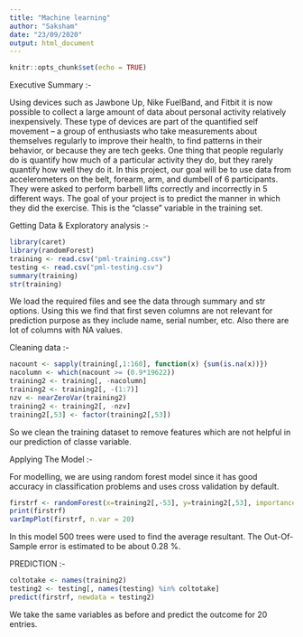 ---
title: "Machine learning"
author: "Saksham"
date: "23/09/2020"
output: html_document
---

```{r setup, include=FALSE}
knitr::opts_chunk$set(echo = TRUE)
```

Executive Summary :-

Using devices such as Jawbone Up, Nike FuelBand, and Fitbit it is now possible to collect a large amount of data about personal activity relatively inexpensively. These type of devices are part of the quantified self movement – a group of enthusiasts who take measurements about themselves regularly to improve their health, to find patterns in their behavior, or because they are tech geeks. One thing that people regularly do is quantify how much of a particular activity they do, but they rarely quantify how well they do it. In this project, our goal will be to use data from accelerometers on the belt, forearm, arm, and dumbell of 6 participants. They were asked to perform barbell lifts correctly and incorrectly in 5 different ways. The goal of your project is to predict the manner in which they did the exercise. This is the "classe" variable in the training set.

Getting Data & Exploratory analysis :-

```{r, results='hide'}
library(caret)
library(randomForest)
training <- read.csv("pml-training.csv")
testing <- read.csv("pml-testing.csv")
summary(training)
str(training)
```

We load the required files and see the data through summary and str options. Using this we find that first seven columns are not relevant for prediction purpose as they include name, serial number, etc. Also there are lot of columns with NA values.

Cleaning data :-

```{r, results='hide'}
nacount <- sapply(training[,1:160], function(x) {sum(is.na(x))})
nacolumn <- which(nacount >= (0.9*19622))
training2 <- training[, -nacolumn]
training2 <- training2[, -(1:7)]
nzv <- nearZeroVar(training2)
training2 <- training2[, -nzv]
training2[,53] <- factor(training2[,53])
```

So we clean the training dataset to remove features which are not helpful in our prediction of classe variable.

Applying The Model :- 

For modelling, we are using random forest model since it has good accuracy in classification problems and uses cross validation by default.

```{r}
firstrf <- randomForest(x=training2[,-53], y=training2[,53], importance = T)
print(firstrf)
varImpPlot(firstrf, n.var = 20)
```

In this model 500 trees were used to find the average resultant.
The Out-Of-Sample error is estimated to be about 0.28 %.

PREDICTION :-

```{r}
coltotake <- names(training2)
testing2 <- testing[, names(testing) %in% coltotake]
predict(firstrf, newdata = testing2)
```

We take the same variables as before and predict the outcome for 20 entries.